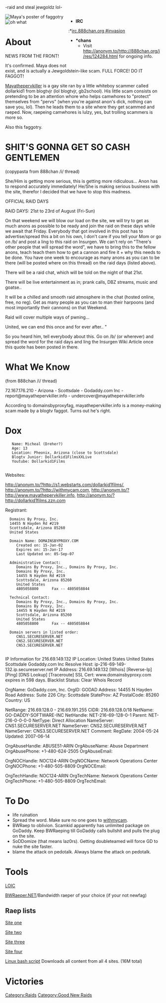 -raid and steal jewgoldz lol-

<div style='width: 300px; position: relative; float: right;'>
* '''IRC'''
:*[http://theinternetz.org/webirc/invasion irc.888chan.org #invasion]

* '''*chans'''
**Visit http://anonym.to/http://888chan.org/i/res/124284.html for ongoing info.
</div>
[[File:Mayawhore.png|left|thumb|Maya's poster of faggotry]]
[[File:Monty-python-black-knight-with-one-arm-off-794357.jpg|right|thumb|oh what]]

=About=

NEWS FROM THE FRONT!

It's confirmed. Maya does not exist, and is actually a Jewgoldstein-like scam. FULL FORCE! DO IT FAGGOT!

[http://anonym.to/?http://mayathepervkiller.info/ Mayathepervkiller] is a gay site ran by a little whiteboy scammer called dollarkid1 from blogtvjr (lol blogtvjr, gb2school). His little scam consists on pretending to be an attention whore who helps camwhores to "protect" themselves from "pervs" (when you're against anon's dick, nothing can save you, lol). Then he leads them to a site where they get scammed and raeped. Now, raepeing camwhores is lulzy, yes, but trolling scammers is more so.

Also this faggotry.

{{quote|We are up against ANONS, CHAN boards and /b/Tards.}}

{{quote|Im 14 1/2 from Miami and I got dad to buy me this site cuz I was recorded once and my BF found a video of me on the web. So, I decided to make the site -by Maya|Maya, BAWWWWW}}

=SHIT'S GONNA GET SO CASH GENTLEMEN=

(copypasta from 888chan /i/ thread)

She/Him is getting more serious, this is getting more ridiculous... Anon has to respond accurately immediately! He/She is making serious business with the site, therefor I decided that we have to stop this madness.

OFFICIAL RAID DAYS

RAID DAYS: 21st to 23rd of August (Fri-Sun)

On that weekend we will blow our load on the site, we will try to get as much anons as possible to be ready and join the raid on these days while we await that Friday. Everybody that got involved in this post has to advertise/spread this a bit on his own, I don't care if you tell your Mom or go on /b/ and post a ling to this raid on Insurgen. We can't rely on "There's other people that will spread the word", we have to bring this to the fellow anons, teach teach them how to get a cannon and fire it + why this needs to be done. You have one week to encourage as many anons as you can to be there (will be posted where on this thread) on the raid days (listed above).

There will be a raid chat, which will be told on the night of that 21st. 

There will be live entertainment as in; prank calls, DBZ streams, music and goatse.. 

It will be a chilled and smooth raid atmosphere in the chat (hosted online, free, no reg). Get as many people as you can to man their harpoons (and most importantly their cannons) on that Weekend.

Raid will cover multiple ways of pwning... 

United, we can end this once and for ever after.. "

So you heard him, tell everybody about this. Go on /b/ (or wherever) and spread the word for the raid days and ling the Insurgen Wiki Article once this quote has been posted in there.

=What We Know=

(from 888chan /i/ thread)

72.167.176.210 - Arizona - Scottsdale - Godaddy.com Inc - report@mayathepervkiller.info - undercover@mayathepervkiller.info

According to domainsbyproxyfag, mayathepervkiller.info is a money-making scam made by a blogtv faggot. Turns out he's right.

{{quote|Mayathepervkiller.info is actually a money making scam thought up by a spammer/blackmailer
who goes by the name Dollarkid1FilmsXXLive on blogtvjr

he lives in the area of Pheonix Az close to Scottsdale border 4 miles within
the building that Domainsbyproxy inc is located

his youtube is Dollarkid1Films

Also he used a prepaid cellphone to harass/blackmail girls after getting videocaps on them
some girls called the phone when he was live on his blogtvjr acount and it rang. number was 6024590814 after blackmailing and getting girls to cry and turn into life hating Emos he contacts them as
mayathepervkiller, gives them a ling to his website/list hosted 4 miles from his house and then continues his
lie Strategy to try to convince them to buy a account at his other domainsbyproxy site [http://anonym.to/?http://withmycam.com]
A site that makes false claims that you cant record the screen. Any newfag knows there's hundreds of programs
that will record the screen video not just snapshots. The site appears to be fake just a spam attempt to get credit info and cash then pack up and leave. Maya is a Alias and its a obvious case of fraud.|domainsbyproxyfag}}

=Dox=


    Name: Micheal (Dreher?)
    Age: 13
    Location: Pheonix, Arizona (close to Scottsdale)
    Blogtv Junior: Dollarkid1FilmsXXLive
    Youtube: Dollarkid1Films
    
Websites:

http://anonym.to/?http://s1.webstarts.com/dollarkid1films/, http://anonym.to/?http://withmycam.com,
http://anonym.to/?http://www.mayathepervkiller.info, http://anonym.to/?http://dollarkid1films.zzn.com

Registrant:
   Domains By Proxy, Inc.
   14455 N Hayden Rd #219
   Scottsdale, Arizona 85260
   United States

   Domain Name: DOMAINSBYPROXY.COM
      Created on: 15-Jan-02
      Expires on: 15-Jan-17
      Last Updated on: 05-Sep-07

   Administrative Contact:
      Domains By Proxy, Inc., Domains By Proxy, Inc.  
      Domains By Proxy, Inc.
      14455 N Hayden Rd #219
      Scottsdale, Arizona 85260
      United States
      4805058800      Fax -- 4805058844

   Technical Contact:
      Domains By Proxy, Inc., Domains By Proxy, Inc.  
      Domains By Proxy, Inc.
      14455 N Hayden Rd #219
      Scottsdale, Arizona 85260
      United States
      4805058800      Fax -- 4805058844

   Domain servers in listed order:
      CNS1.SECURESERVER.NET
      CNS2.SECURESERVER.NET
      CNS3.SECURESERVER.NET
  

IP Information for 216.69.149.132
IP Location: 	United States United States Scottsdale Godaddy.com Inc
Resolve Host: 	ip-216-69-149-132.ip.secureserver.net
IP Address: 	216.69.149.132 [Whois] [Reverse-Ip] [Ping] [DNS Lookup] [Traceroute]
SSL Cert: 	www.domainsbyproxy.com expires in 598 days.
Blacklist Status: 	Clear
Whois Record

OrgName:    GoDaddy.com, Inc. 
OrgID:      GODAD
Address:    14455 N Hayden Road
Address:    Suite 226
City:       Scottsdale
StateProv:  AZ
PostalCode: 85260
Country:    US

NetRange:   216.69.128.0 - 216.69.191.255 
CIDR:       216.69.128.0/18 
NetName:    GO-DADDY-SOFTWARE-INC
NetHandle:  NET-216-69-128-0-1
Parent:     NET-216-0-0-0-0
NetType:    Direct Allocation
NameServer: CNS1.SECURESERVER.NET
NameServer: CNS2.SECURESERVER.NET
NameServer: CNS3.SECURESERVER.NET
Comment:    
RegDate:    2004-05-24
Updated:    2007-06-14

OrgAbuseHandle: ABUSE51-ARIN
OrgAbuseName:   Abuse Department 
OrgAbusePhone:  +1-480-624-2505
OrgAbuseEmail:  

OrgNOCHandle: NOC124-ARIN
OrgNOCName:   Network Operations Center 
OrgNOCPhone:  +1-480-505-8809
OrgNOCEmail:  

OrgTechHandle: NOC124-ARIN
OrgTechName:   Network Operations Center 
OrgTechPhone:  +1-480-505-8809
OrgTechEmail:

=To Do=

* life ruination
* Spread the word. Make sure no one goes to [http://anonym.to/?http://withmycam.com withmycam].
* BWRaep to oblivion. Scamkid apparently has unlimited package on GoDaddy. Keep BWRaeping till GoDaddy calls bullshit and pulls the plug on the site.
* SoDDomize (that means laz0rs). Getting doubleteamed will force GD to nuke the site faster.
* blame the attack on pedotalk. Always blame the attack on pedotalk.

=Tools=

[[LOIC]]

[[BWRaeper.NET]]/Bandwidth raeper of your choice (if your not newfag)
==Raep lists==

[http://anonym.to/?http://pastebay.com/40111/ Site one]

[http://anonym.to/?http://pastebay.com/40112/ Site two]

[http://anonym.to/?http://pastebay.com/40113/ Site three]

[http://anonym.to/?http://pastebay.com/40374/ Site four]

[http://anonym.to/?http://pastebin.com/f11bd339b/ Linux bash script] Downloads all content from all 4 sites. (16M total)

=Victories=
[[Category:Raids]]
[[Category:Good New Raids]]